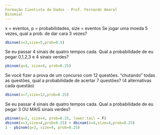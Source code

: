 ```yaml
---
Formação Cientista de Dados - Prof. Fernando Amaral
Binomial
---
```

x = eventos, p = probabilidades, size = eventos
Se jogar uma moeda 5 vezes, qual a prob. de dar cara 3 vezes?
```r
dbinom(x=3,size=5,prob=0.5)
```
Se eu passar 4 sinais de quatro tempos cada. Qual a probabilidade de eu pegar 0,1,2,3 e 4 sinais verdes?

```r
pbinom(q=4, size=4, prob=0.25)
```
Se você fizer a prova de um concurso com 12 questões. “chutando” todas as questões, qual a probabilidade de acertar 7 questões? (4 alternativas cada questão)

```r
dbinom(x=7,size=12,prob=0.25)
```
Se eu passar 4 sinais de quatro tempos cada. Qual a probabilidade de eu pegar 3 OU MAIS sinais verdes?

```r
pbinom(q=2, size=4, prob=0.25, lower.tail = F)
dbinom(x=3,size=4,prob=0.25) + dbinom(x=4,size=4,prob=0.25)
1 - pbinom(q=2, size=4, prob=0.25)
```

